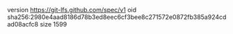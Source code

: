 version https://git-lfs.github.com/spec/v1
oid sha256:2980e4aad8186d78b3ed8eec6cf3bee8c271572e0872fb385a924cdad08acfc8
size 1599
